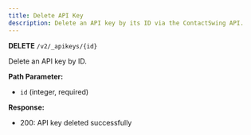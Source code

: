 ```yaml
---
title: Delete API Key
description: Delete an API key by its ID via the ContactSwing API.
---
```


**DELETE** `/v2/_apikeys/{id}`

Delete an API key by ID.

**Path Parameter:**
- `id` (integer, required)

**Response:**
- 200: API key deleted successfully